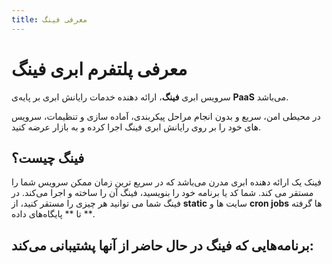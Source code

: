 ```yaml
---
title: معرفی فینگ
---
```



# معرفی پلتفرم ابری فینگ

سرویس ابری **فینگ**، ارائه دهنده خدمات رایانش ابری بر پایه‌ی **PaaS** می‌باشد. 

در محیطی امن، سریع و بدون انجام مراحل پیکربندی، آماده سازی و تنظیمات، سرویس های خود را بر روی رایانش ابری فینگ اجرا کرده و به بازار عرضه کنید.

## فینگ چیست؟

فینک یک ارائه دهنده ابری مدرن می‌باشد که در سریع ترین زمان ممکن سرویس شما را مستقر می کند.
شما کد یا برنامه خود را بنویسید، فینگ آن را ساخته و اجرا می‌کند.
در فینگ شما می توانید هر چیزی را مستقر کنید، از **static** سایت ها و **cron jobs** ها گرفته تا ** پایگاه‌های داده **.

## برنامه‌هایی که فینگ در حال حاضر از آنها پشتیبانی می‌کند:

<Catalog>
  <AppCatalog platform="node" title="NodeJS" href="/platform/node" />
  <AppCatalog platform="static" title="Static" href="/platform/static" />
  <AppCatalog platform="flask" title="Flask" href="/platform/flask" />
  <AppCatalog platform="nextjs" title="Next.js" href="/platform/next" />
  <AppCatalog platform="nuxtjs" title="Nuxt.js" href="/platform/nuxt" />
  <AppCatalog platform="docker" title="Docker" href="/platform/docker" />
  <AppCatalog platform="django" title="Django" href="/platform/django" />
  <AppCatalog platform="ruby" title="Ruby" href="/platform/ruby" />
  <AppCatalog platform="laravel" title="Laravel" href="/platform/laravel" />
  <AppCatalog platform="php" title="PHP" href="/platform/php" />
  <AppCatalog platform="react" title="React" href="/platform/react" />
</Catalog>
